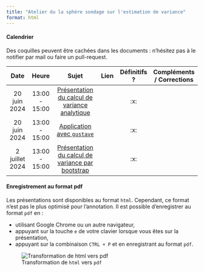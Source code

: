 ```yaml
---
title: "Atelier du la sphère sondage sur l'estimation de variance"
format: html
---
```



#### Calendrier 

Des coquilles peuvent être cachées dans les documents : n'hésitez pas à le notifier par mail ou faire un pull-request. 

|      Date       |     Heure      |                  Sujet                   |    Lien     | Définitifs ? | Compléments / Corrections |
|:--------------:|:--------------:|:-------------------------------------:|:--------------:|:-----------:|:-----------:|
|20 juin 2024| 13:00 - 15:00  | [Présentation du calcul de variance analytique](presentations/pres_analytique.qmd) | | :x: | |
|20 juin 2024| 13:00 - 15:00  | [Application avec `gustave`](presentations/var_gustave.qmd) | | :x: | |
|2 juillet 2024| 13:00 - 15:00 | [Présentation du calcul de variance par bootstrap]() | | :x: | |

#### Enregistrement au format pdf

Les présentations sont disponibles au format `html`. Cependant, ce format n'est pas le plus optimisé pour l'annotation. 
Il est possible d'enregistrer au format `pdf` en : 

- utilisant Google Chrome ou un autre navigateur,
- appuyant sur la touche `e` de votre clavier lorsque vous êtes sur la présentation,
- appuyant sur la combinaison `CTRL + P` et en enregistrant au format `pdf`.

![Transformation de `html` vers `pdf`](presentations/illustrations/html_to_pdf.gif)